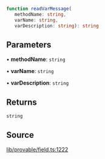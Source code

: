 ```ts
function readVarMessage(
   methodName: string, 
   varName: string, 
   varDescription: string): string
```

## Parameters

• **methodName**: `string`

• **varName**: `string`

• **varDescription**: `string`

## Returns

`string`

## Source

[lib/provable/field.ts:1222](https://github.com/o1-labs/o1js/blob/081e48fe103a96db7083cdaea72a409cca3182c3/src/lib/provable/field.ts#L1222)
